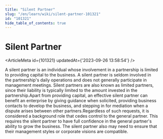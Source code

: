 ```yaml
---
title: "Silent Partner"
slug: "/en/learn/wiki/silent-partner-101321"
id: "101321"
hide_table_of_contents: true
---
```



# Silent Partner

<ArticleMeta id={101321} updatedAt={'2023-09-26 13:58:54'} />
<div className='border-solid border-b border-t-0 my-4 border-[var(--ifm-color-gray-300)]' />

A silent partner is an individual whose involvement in a partnership is limited to providing capital to the business. A silent partner is seldom involved in the partnership's daily operations and does not generally participate in management meetings. Silent partners are also known as limited partners, since their liability is typically limited to the amount invested in the partnership.Apart from providing capital, an effective silent partner can benefit an enterprise by giving guidance when solicited, providing business contacts to develop the business, and stepping in for mediation when a dispute arises between other partners.Regardless of such requests, it is considered a background role that cedes control to the general partner. This requires the silent partner to have full confidence in the general partner's ability to grow the business. The silent partner also may need to ensure that their management styles or corporate visions are compatible.
